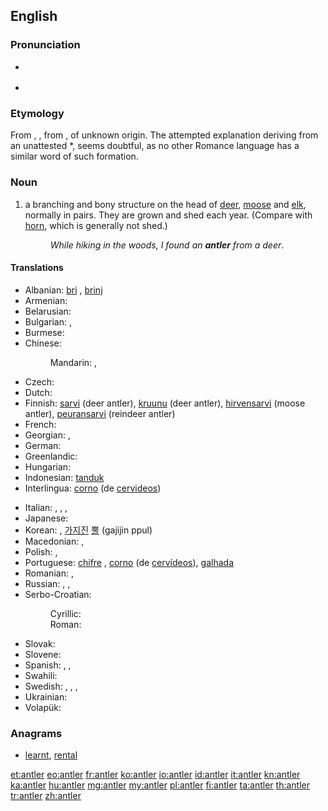 ==English==
{{wikipedia}}

===Pronunciation===
* {{a|UK}} {{IPA|/ˈænt.lə(ɹ)/}} {{X-SAMPA|/{nt.l@(r)/}}
* {{audio|en-us-antler.ogg|Audio (US)}}

===Etymology===
From {{etyl|enm}} {{term|auntelere|lang=enm}}, {{term|hauntelere|lang=enm}}, from {{etyl|fro}} {{term|antoillier||antler, horn|lang=fro}}, of unknown origin. The attempted explanation deriving from an unattested {{etyl|la|-}} *{{term||([[rarum]]) [[ante]] [[ocularis]]|branch before the eyes|lang=la}}, seems doubtful, as no other Romance language has a similar word of such formation.

===Noun===
{{en-noun}}

# a branching and bony structure on the head of [[deer]], [[moose]] and [[elk]], normally in pairs. They are grown and shed each year. (Compare with [[horn]], which is generally not shed.)
#: ''While hiking in the woods, I found an '''antler''' from a deer''.

====Translations====
{{trans-top|bony structure on the head of deer, moose and elk}}
* Albanian: [[bri]] {{s}}, [[brinj]] {{p}}
* Armenian: {{t-|hy|եղջյուր|tr=eġǰyur}}
* Belarusian: {{t|be|рог|m|tr=roh|sc=Cyrl}}
* Bulgarian: {{t|bg|еленов рог|m|tr=elénov rog|sc=Cyrl}}, {{t|bg|рог|m|tr=rog|sc=Cyrl}}
* Burmese: {{t+|my|ချို|tr=gyo|sc=Mymr}}
* Chinese:
*: Mandarin: {{t|cmn|鹿角|tr=lùjiǎo|sc=Hani}}, {{t|cmn|角|tr=jiǎo|sc=Hani}}
* Czech: {{t-|cs|paroh|m}}
* Dutch: {{t+|nl|gewei|n}}
* Finnish: [[sarvi]] (deer antler), [[kruunu]] (deer antler), [[hirvensarvi]] (moose antler), [[peuransarvi]] (reindeer antler)
* French: {{t+|fr|bois|m}}
* Georgian: {{t-|ka|ქორბუდა|sc=Geor|xs=Georgian}}, {{t-|ka|რქა|tr=rka|sc=Geor}}
* German: {{t+|de|Geweih|n}}
* Greenlandic: {{t-|kl|aagiaq|xs=Greenlandic}}
* Hungarian: {{t+|hu|agancs}}
* Indonesian: [[tanduk]]
* Interlingua: [[corno]] (de [[cervideo]]s)
{{trans-mid}}
* Italian: {{t+|it|corno|s}}, {{t+|it|corna|p}},  {{t-|it|corno ramificato}},  {{t+|it|palco|m}}
* Japanese: {{t|ja|角|tr=つの, tsuno|sc=Jpan}}
* Korean: {{t+|ko|뿔|tr=ppul|sc=Hang}}, [[가지진]] [[뿔]] (gajijin ppul)
* Macedonian: {{t-|mk|роговје|n|tr=rógovje}},  {{t-|mk|рог|m|tr=rog}}
* Polish: {{t|pl|róg|m}}, {{t|pl|poroże|n}}
* Portuguese: [[chifre]] {{m}}, [[corno]] {{m}} (de [[cervídeo]]s), [[galhada]] {{f}}
* Romanian: {{t-|ro|corn|s}}, {{t-|ro|coarne|p}}
* Russian: {{t|ru|рог|m|tr=rog|sc=Cyrl}}, {{t|ru|рог|m|p|tr=rogá|alt=рога|sc=Cyrl}}, {{t|ru|олений рог|m|tr=olénij rog|sc=Cyrl}}
* Serbo-Croatian: 
*: Cyrillic: {{t|sh|рог|m|sc=Cyrl}}
*: Roman: {{t|sh|rog|m}}
* Slovak: {{t|sk|paroh|m}}
* Slovene: {{t|sl|rogovi|m|p}}
* Spanish: {{t+|es|cornamenta|f}}, {{t+|es|asta|f}}, {{t+|es|cuerno|m}}
* Swahili: {{t-|sw|pembe-tawi}}
* Swedish: {{t+|sv|horn|n}}, {{t+|sv|krona|c}}, {{t-|sv|hjorthorn|n}}, {{t-|sv|älghorn|n}}
* Ukrainian: {{t|uk|ріг|m|tr=rih|sc=Cyrl}}
* Volapük: {{t-|vo|tuigahon}}
{{trans-bottom}}

===Anagrams===
* [[learnt#English|learnt]], [[rental#English|rental]]

[[et:antler]]
[[eo:antler]]
[[fr:antler]]
[[ko:antler]]
[[io:antler]]
[[id:antler]]
[[it:antler]]
[[kn:antler]]
[[ka:antler]]
[[hu:antler]]
[[mg:antler]]
[[my:antler]]
[[pl:antler]]
[[fi:antler]]
[[ta:antler]]
[[th:antler]]
[[tr:antler]]
[[zh:antler]]